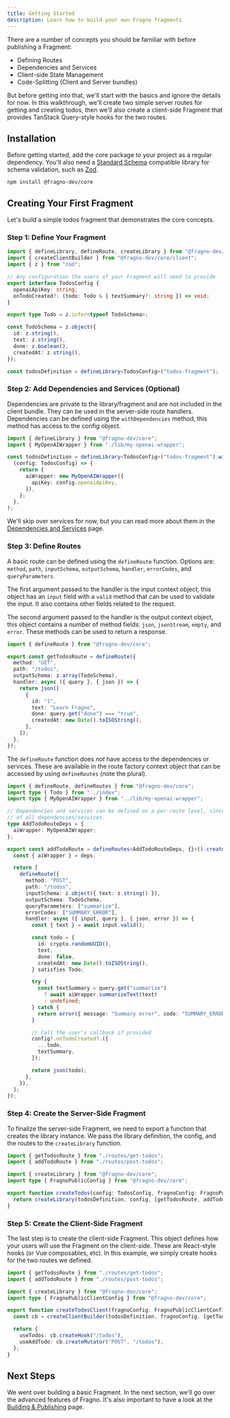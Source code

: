```yaml
---
title: Getting Started
description: Learn how to build your own Fragno fragments
---
```


There are a number of concepts you should be familiar with before publishing a Fragment:

- Defining Routes
- Dependencies and Services
- Client-side State Management
- Code-Splitting (Client and Server bundles)

But before getting into that, we'll start with the basics and ignore the details for now. In this
walkthrough, we'll create two simple server routes for getting and creating todos, then we'll also
create a client-side Fragment that provides TanStack Query-style hooks for the two routes.

## Installation

Before getting started, add the core package to your project as a regular dependency. You'll also
need a [Standard Schema](https://standardschema.dev/) compatible library for schema validation, such
as [Zod](https://zod.dev/).

```npm
npm install @fragno-dev/core
```

## Creating Your First Fragment

Let's build a simple todos fragment that demonstrates the core concepts.

### Step 1: Define Your Fragment

```typescript title="src/index.ts"
import { defineLibrary, defineRoute, createLibrary } from "@fragno-dev/core";
import { createClientBuilder } from "@fragno-dev/core/client";
import { z } from "zod";

// Any configuration the users of your Fragment will need to provide
export interface TodosConfig {
  openaiApiKey: string;
  onTodoCreated?: (todo: Todo & { textSummary?: string }) => void;
}

export type Todo = z.infer<typeof TodoSchema>;

const TodoSchema = z.object({
  id: z.string(),
  text: z.string(),
  done: z.boolean(),
  createdAt: z.string(),
});

const todosDefinition = defineLibrary<TodosConfig>("todos-fragment");
```

### Step 2: Add Dependencies and Services (Optional)

Dependencies are private to the library/fragment and are not included in the client bundle. They can
be used in the server-side route handlers. Dependencies can be defined using the `withDependencies`
method, this method has access to the config object.

```typescript title="src/index.ts"
import { defineLibrary } from "@fragno-dev/core";
import { MyOpenAIWrapper } from "./lib/my-openai-wrapper";

const todosDefinition = defineLibrary<TodosConfig>("todos-fragment").withDependencies(
  (config: TodosConfig) => {
    return {
      aiWrapper: new MyOpenAIWrapper({
        apiKey: config.openaiApiKey,
      }),
    };
  },
);
```

We'll skip over services for now, but you can read more about them in the
[Dependencies and Services](./features/dependencies-and-services) page.

### Step 3: Define Routes

A basic route can be defined using the `defineRoute` function. Options are: `method`, `path`,
`inputSchema`, `outputSchema`, `handler`, `errorCodes`, and `queryParameters`.

The first argument passed to the handler is the input context object, this object has an `input`
field with a `valid` method that can be used to validate the input. It also contains other fields
related to the request.

The second argument passed to the handler is the output context object, this object contains a
number of method fields: `json`, `jsonStream`, `empty`, and `error`. These methods can be used to
return a response.

```typescript title="routes/get-todos.ts"
import { defineRoute } from "@fragno-dev/core";

export const getTodosRoute = defineRoute({
  method: "GET",
  path: "/todos",
  outputSchema: z.array(TodoSchema),
  handler: async ({ query }, { json }) => {
    return json([
      {
        id: "1",
        text: "Learn Fragno",
        done: query.get("done") === "true",
        createdAt: new Date().toISOString(),
      },
    ]);
  },
});
```

The `defineRoute` function does _not_ have access to the dependencies or services. These are
available in the route factory context object that can be accessed by using `defineRoutes` (note the
plural).

```typescript title="routes/post-todos.ts"
import { defineRoute, defineRoutes } from "@fragno-dev/core";
import type { Todo } from "../index";
import type { MyOpenAIWrapper } from "../lib/my-openai-wrapper";

// Dependencies and services can be defined on a per-route level, since they might be a subset
// of all dependencies/services.
type AddTodoRouteDeps = {
  aiWrapper: MyOpenAIWrapper;
};

export const addTodoRoute = defineRoutes<AddTodoRouteDeps, {}>().create(({ config, deps }) => {
  const { aiWrapper } = deps;

  return [
    defineRoute({
      method: "POST",
      path: "/todos",
      inputSchema: z.object({ text: z.string() }),
      outputSchema: TodoSchema,
      queryParameters: ["summarize"],
      errorCodes: ["SUMMARY_ERROR"],
      handler: async ({ input, query }, { json, error }) => {
        const { text } = await input.valid();

        const todo = {
          id: crypto.randomUUID(),
          text,
          done: false,
          createdAt: new Date().toISOString(),
        } satisfies Todo;

        try {
          const textSummary = query.get("summarize")
            ? await aiWrapper.summarizeText(text)
            : undefined;
        } catch {
          return error({ message: "Summary error", code: "SUMMARY_ERROR" }, 503);
        }

        // Call the user's callback if provided
        config?.onTodoCreated?.({
          ...todo,
          textSummary,
        });

        return json(todo);
      },
    }),
  ];
});
```

### Step 4: Create the Server-Side Fragment

To finalize the server-side Fragment, we need to export a function that creates the library
instance. We pass the library definition, the config, and the routes to the `createLibrary`
function.

```typescript title="src/index.ts"
import { getTodosRoute } from "./routes/get-todos";
import { addTodoRoute } from "./routes/post-todos";

import { createLibrary } from "@fragno-dev/core";
import type { FragnoPublicConfig } from "@fragno-dev/core";

export function createTodos(config: TodosConfig, fragnoConfig: FragnoPublicConfig = {}) {
  return createLibrary(todosDefinition, config, [getTodosRoute, addTodoRoute], fragnoConfig);
}
```

### Step 5: Create the Client-Side Fragment

The last step is to create the client-side Fragment. This object defines how your users will use the
Fragment on the client-side. These are React-style hooks (or Vue composables, etc). In this example,
we simply create hooks for the two routes we defined.

```typescript title="src/index.ts"
import { getTodosRoute } from "./routes/get-todos";
import { addTodoRoute } from "./routes/post-todos";

import { createLibrary } from "@fragno-dev/core";
import type { FragnoPublicClientConfig } from "@fragno-dev/core";

export function createTodosClient(fragnoConfig: FragnoPublicClientConfig = {}) {
  const cb = createClientBuilder(todosDefinition, fragnoConfig, [getTodosRoute, addTodoRoute]);

  return {
    useTodos: cb.createHook("/todos"),
    useAddTodo: cb.createMutator("POST", "/todos"),
  };
}
```

## Next Steps

We went over building a basic Fragment. In the next section, we'll go over the advanced features of
Fragno. It's also important to have a look at the [Building & Publishing](./building-publishing)
page.
